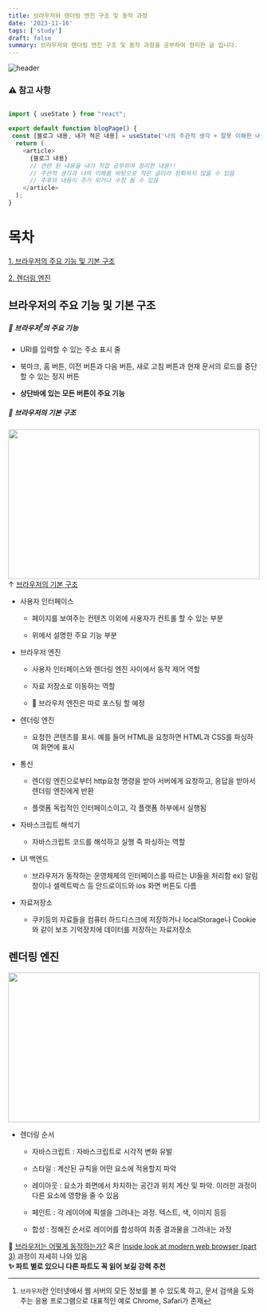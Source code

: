 ```yaml
---
title: 브라우저와 렌더링 엔진 구조 및 동작 과정
date: '2023-11-16'
tags: ['study']
draft: false
summary: 브라우저와 렌더링 엔진 구조 및 동작 과정을 공부하여 정리한 글 입니다.
---
```


![header](https://capsule-render.vercel.app/api?type=rect&color=auto&text=%20%20STUDY%20%20&fontAlign=30&fontSize=15&textBg=true&desc=강의%20내용을%20바탕으로%20나의%20경험,생각을%20작성&descAlign=60&descAlignY=50&animation=twinkling)

### ⚠ 참고 사항

```javascript

import { useState } from "react";

export default function blogPage() {
 const [블로그 내용, 내가 적은 내용] = useState('나의 주관적 생각 + 잘못 이해한 내용')
  return (
    <article>
      {블로그 내용}
      // 관련 된 내용을 내가 직접 공부하여 정리한 내용!!
      // 주관적 생각과 나의 이해를 바탕으로 적은 글이라 정확하지 않을 수 있음
      // 추후의 내용이 추가 되거나 수정 될 수 있음
    </article>
  );
}

```

# 목차

[1. 브라우저의 주요 기능 및 기본 구조](#브라우저의-주요-기능-및-기본-구조)

[2. 렌더링 엔진](#렌더링-엔진)

## 브라우저의 주요 기능 및 기본 구조

##### 🚩 브라우저[^1]의 주요 기능

- URI를 입력할 수 있는 주소 표시 줄

- 북마크, 홈 버튼, 이전 버튼과 다음 버튼, 새로 고침 버튼과 현재 문서의 로드를 중단할 수 있는 정지 버튼

- **상단바에 있는 모든 버튼이 주요 기능**

##### 🚩 브라우저의 기본 구조

<img
  src="https://d2.naver.com/content/images/2015/06/helloworld-59361-1.png"
  width="100%"
  height="300"
/>
&uarr; [브라우저의 기본 구조](https://d2.naver.com/helloworld/59361)

- 사용자 인터페이스

  - 페이지를 보여주는 컨텐츠 이외에 사용자가 컨트롤 할 수 있는 부분

  - 위에서 설명한 주요 기능 부분

- 브라우저 엔진

  - 사용자 인터페이스와 렌더링 엔진 사이에서 동작 제어 역할

  - 자료 저장소로 이동하는 역할

  - 📌 브라우저 엔진은 따로 포스팅 할 예정

- 렌더링 엔진

  - 요청한 콘텐츠를 표시. 예를 들어 HTML을 요청하면 HTML과 CSS를 파싱하여 화면에 표시

- 통신

  - 렌더링 엔진으로부터 http요청 명령을 받아 서버에게 요청하고, 응답을 받아서 렌더링 엔진에게 반환

  - 플랫폼 독립적인 인터페이스이고, 각 플랫폼 하부에서 실행됨

- 자바스크립트 해석기

  - 자바스크립트 코드를 해석하고 실행 즉 파싱하는 역할

- UI 백엔드

  - 브라우저가 동작하는 운영체제의 인터페이스를 따르는 UI들을 처리함 ex) 알림창이나 셀렉트박스 등 안드로이드와 ios 화면 버튼도 다름

- 자료저장소

  - 쿠키등의 자료들을 컴퓨터 하드디스크에 저장하거나 localStorage나 Cookie와 같이 보조 기억장치에 데이터를 저장하는 자료저장소

## 렌더링 엔진

<img
  src="https://img1.daumcdn.net/thumb/R1280x0/?scode=mtistory2&fname=https%3A%2F%2Fblog.kakaocdn.net%2Fdn%2FbxC9yx%2Fbtq5Q7VBqvf%2F3MGXXVK8gGI758znlJr5h1%2Fimg.png"
  width="100%"
  height="300"
/>

- 렌더링 순서

  - 자바스크립트 : 자바스크립트로 시각적 변화 유발

  - 스타일 : 계산된 규칙을 어떤 요소에 적용할지 파악

  - 레이아웃 : 요소가 화면에서 차지하는 공간과 위치 계산 및 파악. 이러한 과정이 다른 요소에 영향을 줄 수 있음

  - 페인트 : 각 레이어에 픽셀을 그려내는 과정. 텍스트, 색, 이미지 등등

  - 합성 : 정해진 순서로 레이어를 합성하여 최종 결과물을 그려내는 과정

📌 [브라우저는 어떻게 동작하는가?](https://d2.naver.com/helloworld/5237120) 혹은 [Inside look at modern web browser (part 3)](https://developer.chrome.com/blog/inside-browser-part3/) 과정이 자세히 나와 있음  
**✨ 파트 별로 있으니 다른 파트도 꼭 읽어 보길 강력 추천**

[^1]: `브라우저`란 인터넷에서 웹 서버의 모든 정보를 볼 수 있도록 하고, 문서 검색을 도와주는 응용 프로그램으로 대표적인 예로 Chrome, Safari가 존재
